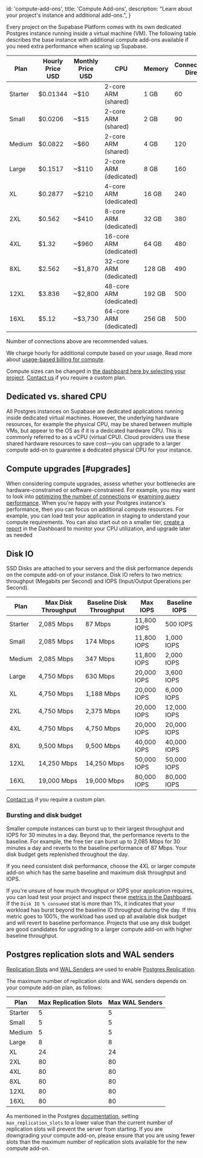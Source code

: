 
  id: 'compute-add-ons',
  title: 'Compute Add-ons',
  description: "Learn about your project's instance and additional add-ons.",
}

Every project on the Supabase Platform comes with its own dedicated Postgres instance running inside a virtual machine (VM). The following table describes the base instance with additional compute add-ons available if you need extra performance when scaling up Supabase.

| Plan    | Hourly Price USD | Monthly Price USD | CPU                     | Memory | Connections: Direct | Connections: Pooler |
| ------- | ---------------- | ----------------- | ----------------------- | ------ | ------------------- | ------------------- |
| Starter | $0.01344         | ~$10              | 2-core ARM (shared)     | 1 GB   | 60                  | 200                 |
| Small   | $0.0206          | ~$15              | 2-core ARM (shared)     | 2 GB   | 90                  | 200                 |
| Medium  | $0.0822          | ~$60              | 2-core ARM (shared)     | 4 GB   | 120                 | 200                 |
| Large   | $0.1517          | ~$110             | 2-core ARM (dedicated)  | 8 GB   | 160                 | 300                 |
| XL      | $0.2877          | ~$210             | 4-core ARM (dedicated)  | 16 GB  | 240                 | 700                 |
| 2XL     | $0.562           | ~$410             | 8-core ARM (dedicated)  | 32 GB  | 380                 | 1500                |
| 4XL     | $1.32            | ~$960             | 16-core ARM (dedicated) | 64 GB  | 480                 | 3000                |
| 8XL     | $2.562           | ~$1,870           | 32-core ARM (dedicated) | 128 GB | 490                 | 6000                |
| 12XL    | $3.836           | ~$2,800           | 48-core ARM (dedicated) | 192 GB | 500                 | 9000                |
| 16XL    | $5.12            | ~$3,730           | 64-core ARM (dedicated) | 256 GB | 500                 | 12,000              |

Number of connections above are recommended values.

We charge hourly for additional compute based on your usage. Read more about [usage-based billing for compute](/docs/guides/platform/org-based-billing#usage-based-billing-for-compute).

Compute sizes can be changed in [the dashboard here by selecting your project](https://supabase.com/dashboard/project/_/settings/addons?panel=computeInstance). [Contact us](https://supabase.com/contact/enterprise) if you require a custom plan.

## Dedicated vs. shared CPU

All Postgres instances on Supabase are dedicated applications running inside dedicated virtual machines. However, the underlying hardware resources, for example the physical CPU, may be shared between multiple VMs, but appear to the OS as if it is a dedicated hardware CPU. This is commonly referred to as a vCPU (virtual CPU). Cloud providers use these shared hardware resources to save cost—you can upgrade to a larger compute add-on to guarantee a dedicated physical CPU for your instance.

## Compute upgrades [#upgrades]

When considering compute upgrades, assess whether your bottlenecks are hardware-constrained or software-constrained. For example, you may want to look into [optimizing the number of connections](/docs/guides/platform/performance#optimizing-the-number-of-connections) or [examining query performance](/docs/guides/platform/performance#examining-query-performance). When you're happy with your Postgres instance's performance, then you can focus on additional compute resources. For example, you can load test your application in staging to understand your compute requirements. You can also start out on a smaller tier, [create a report](https://supabase.com/dashboard/project/_/reports) in the Dashboard to monitor your CPU utilization, and upgrade later as needed

## Disk IO

SSD Disks are attached to your servers and the disk performance depends on the compute add-on of your instance. Disk IO refers to two metrics: throughput (Megabits per Second) and IOPS (Input/Output Operations per Second).

| Plan    | Max Disk Throughput | Baseline Disk Throughput | Max IOPS    | Baseline IOPS |
| ------- | ------------------- | ------------------------ | ----------- | ------------- |
| Starter | 2,085 Mbps          | 87 Mbps                  | 11,800 IOPS | 500 IOPS      |
| Small   | 2,085 Mbps          | 174 Mbps                 | 11,800 IOPS | 1,000 IOPS    |
| Medium  | 2,085 Mbps          | 347 Mbps                 | 11,800 IOPS | 2,000 IOPS    |
| Large   | 4,750 Mbps          | 630 Mbps                 | 20,000 IOPS | 3,600 IOPS    |
| XL      | 4,750 Mbps          | 1,188 Mbps               | 20,000 IOPS | 6,000 IOPS    |
| 2XL     | 4,750 Mbps          | 2,375 Mbps               | 20,000 IOPS | 12,000 IOPS   |
| 4XL     | 4,750 Mbps          | 4,750 Mbps               | 20,000 IOPS | 20,000 IOPS   |
| 8XL     | 9,500 Mbps          | 9,500 Mbps               | 40,000 IOPS | 40,000 IOPS   |
| 12XL    | 14,250 Mbps         | 14,250 Mbps              | 50,000 IOPS | 50,000 IOPS   |
| 16XL    | 19,000 Mbps         | 19,000 Mbps              | 80,000 IOPS | 80,000 IOPS   |

[Contact us](https://supabase.com/contact/enterprise) if you require a custom plan.

### Bursting and disk budget

Smaller compute instances can burst up to their largest throughput and IOPS for 30 minutes in a day. Beyond that, the performance reverts to the baseline. For example, the free tier can burst up to 2,085 Mbps for 30 minutes a day and reverts to the baseline performance of 87 Mbps. Your disk budget gets replenished throughout the day.

If you need consistent disk performance, choose the 4XL or larger compute add-on which has the same baseline and maximum disk throughput and IOPS.

If you're unsure of how much throughput or IOPS your application requires, you can load test your project and inspect these [metrics in the Dashboard](https://supabase.com/dashboard/project/_/reports). If the `Disk IO % consumed` stat is more than 1%, it indicates that your workload has burst beyond the baseline IO throughput during the day. If this metric goes to 100%, the workload has used up all available disk budget and will revert to baseline performance. Projects that use any disk budget are good candidates for upgrading to a larger compute add-on with higher baseline throughput.

## Postgres replication slots and WAL senders

[Replication Slots](https://postgresqlco.nf/doc/en/param/max_replication_slots) and [WAL Senders](https://postgresqlco.nf/doc/en/param/max_wal_senders/) are used to enable [Postgres Replication](/docs/guides/database/replication).

The maximum number of replication slots and WAL senders depends on your compute add-on plan, as follows:

| Plan    | Max Replication Slots | Max WAL Senders |
| ------- | --------------------- | --------------- |
| Starter | 5                     | 5               |
| Small   | 5                     | 5               |
| Medium  | 5                     | 5               |
| Large   | 8                     | 8               |
| XL      | 24                    | 24              |
| 2XL     | 80                    | 80              |
| 4XL     | 80                    | 80              |
| 8XL     | 80                    | 80              |
| 12XL    | 80                    | 80              |
| 16XL    | 80                    | 80              |

<Admonition type="caution">

As mentioned in the Postgres [documentation](https://postgresqlco.nf/doc/en/param/max_replication_slots/), setting `max_replication_slots` to a lower value than the current number of replication slots will prevent the server from starting. If you are downgrading your compute add-on, please ensure that you are using fewer slots than the maximum number of replication slots available for the new compute add-on.

</Admonition>


